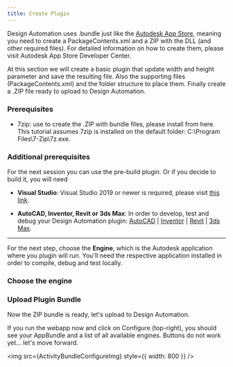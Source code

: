 ```yaml
---
title: Create Plugin
---
```



Design Automation uses .bundle just like the [Autodesk App Store](https://www.autodesk.com/developer-network/app-store), meaning you need to create a PackageContents.xml and a ZIP with the DLL (and other required files). For detailed information on how to create them, please visit Autodesk App Store Developer Center.

At this section we will create a basic plugin that update width and height parameter and save the resulting file. Also the supporting files (PackageContents.xml) and the folder structure to place them. Finally create a .ZIP file ready to upload to Design Automation.

### Prerequisites

- 7zip: use to create the .ZIP with bundle files, please install from here. This tutorial assumes 7zip is installed on the default folder: C:\Program Files\7-Zip\7z.exe.

### Additional prerequisites

For the next session you can use the pre-build plugin. Or if you decide to build it, you will need

- **Visual Studio**: Visual Studio 2019 or newer is required, please visit [this link](https://visualstudio.microsoft.com/vs/).

- **AutoCAD, Inventor, Revit or 3ds Max**: In order to develop, test and debug your Design Automation plugin: [AutoCAD](https://www.autodesk.com/products/autocad/overview) | [Inventor](https://www.autodesk.com/products/inventor/overview) | [Revit](https://www.autodesk.com/products/revit/overview) | [3ds Max](https://www.autodesk.com/products/3ds-max/overview).

---

For the next step, choose the **Engine**, which is the Autodesk application where you plugin will run. You'll need the respective application installed in order to compile, debug and test locally.

### Choose the engine

<EngineTabs
  AutoCAD={AutoCADPlugin}
  Inventor={InventorPlugin}
  Revit={RevitPlugin}
  Max={MaxPlugin}
/>

### Upload Plugin Bundle

Now the ZIP bundle is ready, let's upload to Design Automation.

<CodeBlockTabs NET6={BundleNet6} NodeJS={BundleNodeJS} />

If you run the webapp now and click on Configure (top-right), you should see your AppBundle and a list of all available engines. Buttons do not work yet... let's move forward.

<img src={ActivityBundleConfigureImg} style={{ width: 800 }} />
